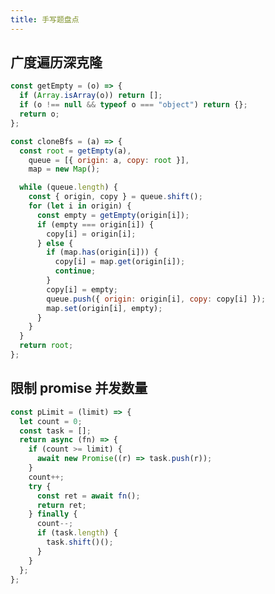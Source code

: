 ```yaml
---
title: 手写题盘点
---
```

## 广度遍历深克隆

```javascript
const getEmpty = (o) => {
  if (Array.isArray(o)) return [];
  if (o !== null && typeof o === "object") return {};
  return o;
};

const cloneBfs = (a) => {
  const root = getEmpty(a),
    queue = [{ origin: a, copy: root }],
    map = new Map();

  while (queue.length) {
    const { origin, copy } = queue.shift();
    for (let i in origin) {
      const empty = getEmpty(origin[i]);
      if (empty === origin[i]) {
        copy[i] = origin[i];
      } else {
        if (map.has(origin[i])) {
          copy[i] = map.get(origin[i]);
          continue;
        }
        copy[i] = empty;
        queue.push({ origin: origin[i], copy: copy[i] });
        map.set(origin[i], empty);
      }
    }
  }
  return root;
};
```

## 限制 promise 并发数量

```javascript
const pLimit = (limit) => {
  let count = 0;
  const task = [];
  return async (fn) => {
    if (count >= limit) {
      await new Promise((r) => task.push(r));
    }
    count++;
    try {
      const ret = await fn();
      return ret;
    } finally {
      count--;
      if (task.length) {
        task.shift()();
      }
    }
  };
};
```
